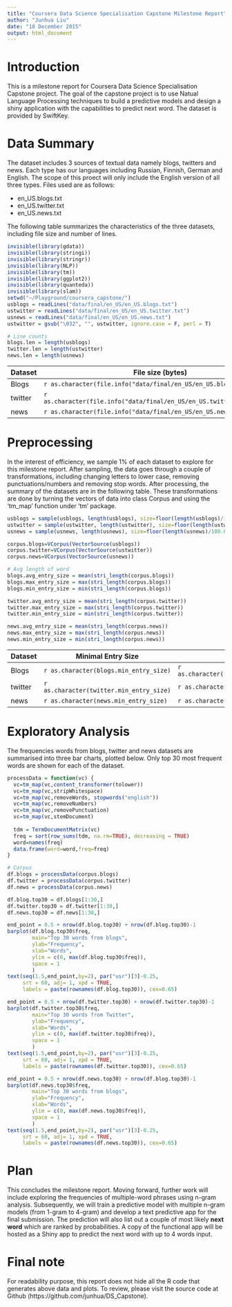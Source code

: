 ```yaml
---
title: "Coursera Data Science Specialisation Capstone Milestone Report"
author: "Junhua Liu"
date: "18 December 2015"
output: html_document
---
```


# Introduction

This is a milestone report for Coursera Data Science Specialisation Capstone project. The goal of the capstone project is to use Natual Language Processing techniques to build a predictive models and design a shiny application with the capabilities to predict next word. The dataset is provided by SwiftKey.

# Data Summary

The dataset includes 3 sources of textual data namely blogs, twitters and news. Each type has our languages including Russian, Finnish, German and English. The scope of this proect will only include the English version of all three types. Files used are as follows:

- en_US.blogs.txt
- en_US.twitter.txt
- en_US.news.txt

The following table summarizes the characteristics of the three datasets, including file size and number of lines.

```r
invisible(library(gdata))
invisible(library(stringi))
invisible(library(stringr))
invisible(library(NLP))
invisible(library(tm))
invisible(library(ggplot2))
invisible(library(quanteda))
invisible(library(slam))
setwd("~/Playground/coursera_capstone/")
usblogs = readLines("data/final/en_US/en_US.blogs.txt")
ustwitter = readLines("data/final/en_US/en_US.twitter.txt")
usnews = readLines("data/final/en_US/en_US.news.txt")
ustwitter = gsub("\032", "", ustwitter, ignore.case = F, perl = T)

# Line counts
blogs.len = length(usblogs)
twitter.len = length(ustwitter)
news.len = length(usnews)
```

Dataset   | File size (bytes) |   # Lines   
----------|----------|----------
Blogs     |`r as.character(file.info("data/final/en_US/en_US.blogs.txt")$size) `           |   `r as.character(blogs.len)`     
twitter |  `r as.character(file.info("data/final/en_US/en_US.twitter.txt")$size) `  | `r as.character(twitter.len)`     
news | `r as.character(file.info("data/final/en_US/en_US.news.txt")$size) `   | `r as.character(news.len)`     


# Preprocessing

In the interest of efficiency, we sample 1% of each dataset to explore for this milestone report. After sampling, the data goes through a couple of transformations, including changing letters to lower case, removing punctuations/numbers and removing stop words. After processing, the summary of the datasets are in the following table. These transformations are done by turning the vectors of data into class Corpus and using the 'tm_map' function under 'tm' package.

```r
usblogs = sample(usblogs, length(usblogs), size=floor(length(usblogs)/100.0))
ustwitter = sample(ustwitter, length(ustwitter), size=floor(length(ustwitter)/100.0))
usnews = sample(usnews, length(usnews), size=floor(length(usnews)/100.0))

corpus.blogs=VCorpus(VectorSource(usblogs))
corpus.twitter=VCorpus(VectorSource(ustwitter))
corpus.news=VCorpus(VectorSource(usnews))

# Avg length of word
blogs.avg_entry_size = mean(stri_length(corpus.blogs))
blogs.max_entry_size = max(stri_length(corpus.blogs))
blogs.min_entry_size = min(stri_length(corpus.blogs))

twitter.avg_entry_size = mean(stri_length(corpus.twitter))
twitter.max_entry_size = max(stri_length(corpus.twitter))
twitter.min_entry_size = min(stri_length(corpus.twitter))

news.avg_entry_size = mean(stri_length(corpus.news))
news.max_entry_size = max(stri_length(corpus.news))
news.min_entry_size = min(stri_length(corpus.news))
```

Dataset   |   Minimal Entry Size    |   Avg Entry Size    |   Maximal Entry Size
----------|----------|----------|----------
Blogs     |   `r as.character(blogs.min_entry_size)`   |   `r as.character(round(blogs.avg_entry_size,digits=2)) `   |   `r as.character(blogs.max_entry_size)`
twitter   |   `r as.character(twitter.min_entry_size)`   |   `r as.character(round(twitter.avg_entry_size,2)) `   |   `r as.character(twitter.max_entry_size)`
news      |   `r as.character(news.min_entry_size)`   |   `r as.character(round(news.avg_entry_size,2)) `   |   `r as.character(news.max_entry_size)`

# Exploratory Analysis

The frequencies words from blogs, twitter and news datasets are summarised into three bar charts, plotted below. Only top 30 most frequent words are shown for each of the dataset.

```r

processData = function(vc) {
  vc=tm_map(vc,content_transformer(tolower))
  vc=tm_map(vc,stripWhitespace)
  vc=tm_map(vc,removeWords, stopwords("english"))
  vc=tm_map(vc,removeNumbers)
  vc=tm_map(vc,removePunctuation)
  vc=tm_map(vc,stemDocument)
  
  tdm = TermDocumentMatrix(vc)
  freq = sort(row_sums(tdm, na.rm=TRUE), decreasing = TRUE)
  word=names(freq)
  data.frame(word=word,freq=freq)  
}

# Corpus
df.blogs = processData(corpus.blogs)
df.twitter = processData(corpus.twitter)
df.news = processData(corpus.news)

df.blog.top30 = df.blogs[1:30,]
df.twitter.top30 = df.twitter[1:30,]
df.news.top30 = df.news[1:30,]

```

```r
end_point = 0.5 + nrow(df.blog.top30) + nrow(df.blog.top30)-1 
barplot(df.blog.top30$freq,
        main="Top 30 words from blogs", 
        ylab="Frequency", 
        xlab="Words",
        ylim = c(0, max(df.blog.top30$freq)),
        space = 1
        )
text(seq(1.5,end_point,by=2), par("usr")[3]-0.25, 
     srt = 60, adj= 1, xpd = TRUE,
     labels = paste(rownames(df.blog.top30)), cex=0.65)
```

```r
end_point = 0.5 + nrow(df.twitter.top30) + nrow(df.twitter.top30)-1 
barplot(df.twitter.top30$freq,
        main="Top 30 words from Twitter", 
        ylab="Frequency", 
        xlab="Words",
        ylim = c(0, max(df.twitter.top30$freq)),
        space = 1
        )
text(seq(1.5,end_point,by=2), par("usr")[3]-0.25, 
     srt = 60, adj= 1, xpd = TRUE,
     labels = paste(rownames(df.twitter.top30)), cex=0.65)
```

```r
end_point = 0.5 + nrow(df.news.top30) + nrow(df.blog.top30)-1 
barplot(df.news.top30$freq,
        main="Top 30 words from blogs", 
        ylab="Frequency", 
        xlab="Words",
        ylim = c(0, max(df.news.top30$freq)),
        space = 1
        )
text(seq(1.5,end_point,by=2), par("usr")[3]-0.25, 
     srt = 60, adj= 1, xpd = TRUE,
     labels = paste(rownames(df.news.top30)), cex=0.65)
```

# Plan
This concludes the milestone report. Moving forward, further work will include exploring the frequencies of multiple-word phrases using n-gram analysis. Subsequently, we will train a predictive model with multiple n-gram models (from 1-gram to 4-gram) and develop a text predictive app for the final submission. The prediction will also list out a couple of most likely **next word** which are ranked by probabilities. A copy of the functional app will be hosted as a Shiny app to predict the next word with up to 4 words input. 

# Final note
For readability purpose, this report does not hide all the R code that generates above data and plots. To review, please visit the source code at Github (https://github.com/junhua/DS_Capstone).